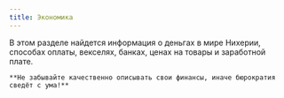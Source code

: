 ```yaml
---
title: Экономика
---
```


<Board columns={2}>
    <ButtonRect title="О деньгах" href="about-money" src="about-money/pic.jpg" />
    <ButtonRect title="Заработок" href="earning" src="earning/pic.jpg" />
</Board>
<BlockquoteBox text>
    В этом разделе найдется информация о деньгах в мире Нихерии, способах оплаты, векселях, банках, ценах на товары и заработной плате.  
    
    **Не забывайте качественно описывать свои финансы, иначе бюрократия сведёт с ума!**
</BlockquoteBox>